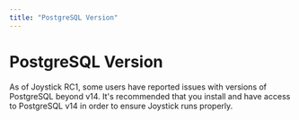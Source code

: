 ```yaml
---
title: "PostgreSQL Version"
---
```


# PostgreSQL Version

As of Joystick RC1, some users have reported issues with versions of PostgreSQL beyond v14. It's recommended that you install and have access to PostgreSQL v14 in order to ensure Joystick runs properly.